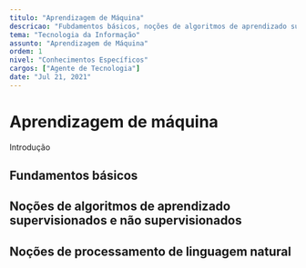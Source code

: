 ```yaml
---
titulo: "Aprendizagem de Máquina"
descricao: "Fubdamentos básicos, noções de algoritmos de aprendizado supervisionados e não supervisionados, noções de processamento de linguagem natural"
tema: "Tecnologia da Informação"
assunto: "Aprendizagem de Máquina"
ordem: 1
nivel: "Conhecimentos Específicos"
cargos: ["Agente de Tecnologia"]
date: "Jul 21, 2021"
---
```


# Aprendizagem de máquina
Introdução

## Fundamentos básicos 
## Noções de algoritmos de aprendizado supervisionados e não supervisionados
## Noções de processamento de linguagem natural